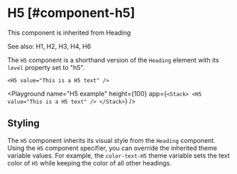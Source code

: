 
# H5 [#component-h5]

This component is inherited from <SmartLink href="/components/Heading">Heading</SmartLink>

See also: <SmartLink href="/components/H1">H1</SmartLink>, <SmartLink href="/components/H2">H2</SmartLink>, <SmartLink href="/components/H3">H3</SmartLink>, <SmartLink href="/components/H4">H4</SmartLink>, <SmartLink href="/components/H6">H6</SmartLink>

The `H5` component is a shorthand version of the `Heading` element with its `level` property set to "h5".

```ueml copy
<H5 value="This is a H5 text" />
```

<Playground
  name="H5 example"
  height={100}
  app={`
  <Stack>
    <H5 value="This is a H5 text" />
  </Stack>
  `}
/>

## Styling

The `H5` component inherits its visual style from the `Heading` component.
Using the `H5` component specifier, you can override the inherited theme variable values.
For example, the `color-text-H5` theme variable sets the text color of `H5` while keeping the color of all other headings.


